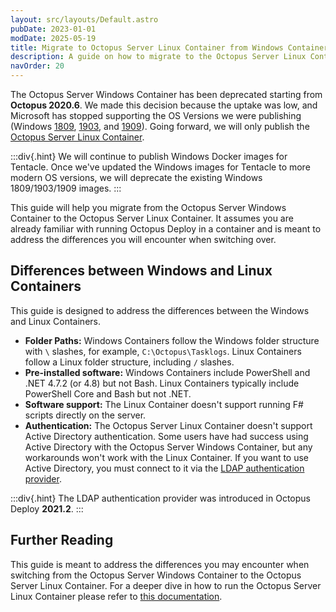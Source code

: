 ```yaml
---
layout: src/layouts/Default.astro
pubDate: 2023-01-01
modDate: 2025-05-19
title: Migrate to Octopus Server Linux Container from Windows Container
description: A guide on how to migrate to the Octopus Server Linux Container from the Octopus Server Windows Container
navOrder: 20
---
```


The Octopus Server Windows Container has been deprecated starting from **Octopus 2020.6**.  We made this decision because the uptake was low, and Microsoft has stopped supporting the OS Versions we were publishing (Windows [1809](https://docs.microsoft.com/en-us/windows/release-health/status-windows-10-1809-and-windows-server-2019), [1903](https://docs.microsoft.com/en-us/lifecycle/announcements/windows-10-1903-end-of-servicing), and [1909](https://docs.microsoft.com/en-us/windows/release-health/status-windows-10-1909)).  Going forward, we will only publish the [Octopus Server Linux Container](/docs/installation/octopus-server-linux-container).  

:::div{.hint}
We will continue to publish Windows Docker images for Tentacle. Once we've updated the Windows images for Tentacle to more modern OS versions, we will deprecate the existing Windows 1809/1903/1909 images.
:::

This guide will help you migrate from the Octopus Server Windows Container to the Octopus Server Linux Container.  It assumes you are already familiar with running Octopus Deploy in a container and is meant to address the differences you will encounter when switching over.

## Differences between Windows and Linux Containers

This guide is designed to address the differences between the Windows and Linux Containers.

- **Folder Paths:** Windows Containers follow the Windows folder structure with `\` slashes, for example, `C:\Octopus\Tasklogs`.  Linux Containers follow a Linux folder structure, including `/` slashes.
- **Pre-installed software:** Windows Containers include PowerShell and .NET 4.7.2 (or 4.8) but not Bash.  Linux Containers typically include PowerShell Core and Bash but not .NET.
- **Software support:** The Linux Container doesn't support running F# scripts directly on the server.
- **Authentication:** The Octopus Server Linux Container doesn't support Active Directory authentication.  Some users have had success using Active Directory with the Octopus Server Windows Container, but any workarounds won't work with the Linux Container.  If you want to use Active Directory, you must connect to it via the [LDAP authentication provider](/docs/security/authentication/ldap).

:::div{.hint}
The LDAP authentication provider was introduced in Octopus Deploy **2021.2**.
:::

<MigrateFromWindowsToLinuxContainer />

## Further Reading

This guide is meant to address the differences you may encounter when switching from the Octopus Server Windows Container to the Octopus Server Linux Container.  For a deeper dive in how to run the Octopus Server Linux Container please refer to [this documentation](/docs/installation/octopus-server-linux-container).
